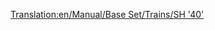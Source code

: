 [[Translation:en/Manual/Base Set/Trains/SH '40']]
{{it/Manual/Base Set/Trains/Treni|Image=[[File:en/Manual/Base Set/Trains/Sh40.png]]
|Name=SH "40"
|Costo=€ 70.312
|Velocità=177 km/h (110 mph)
|Peso=82 t
|Potenza=5.070 hp (3.728 kW)
|Annuale=€ 5.764
|Progettata=1973
|Durata esercizio=23
|Capacità=N/A
|Descrizione=
|Real-life=[https://www.wikipedia.org/wiki/British Rail Class 87 British Rail Class 87]
}}